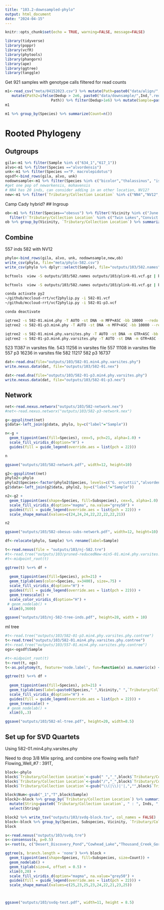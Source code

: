 ```yaml
---
title: "103.2-downsampled-phylo"
output: html_document
date: "2024-04-15"
---
```


```r
knitr::opts_chunk$set(echo = TRUE, warning=FALSE, message=FALSE)
```


```r
library(tidyverse)
library(poppr)
library(vcfR)
library(phytools)
library(phangorn)
library(ape)
library(ggtree)
library(tanggle)
```


Get 921 samples with genotype calls filtered for read counts
```r
m1<-read_csv("meta/04152023.csv") %>% mutate(Path=paste0("data/align/",Ind,".sort.flt.bam")) %>% 
   mutate(Path2=ifelse(Dedup > 2e6, paste0("data/downsample/",Ind,".reduced.bam"),
                     Path)) %>% filter(Dedup>1e6) %>% mutate(Sample=paste0(1:n(),"_",1))
m1
```

```r
m1 %>% group_by(Species) %>% summarize(Count=n())
```

# Rooted Phylogeny

## Outgroups

```r
gila<-m1 %>% filter(Sample %in% c("634_1","617_1"))
alvo<-m1 %>% filter(Species =="alvordensis")
unk<-m1 %>% filter(Species =="P. macrolepidotus")
ogsdf<-bind_rows(gila, alvo, unk)
nodownsample<-m1 %>% filter(Species %in% c("bicolor","thalassinus", "isolatus"))
#get one pop of newarkensis, mohavensis
# NN4 has 20 inds, can consider adding in an other location, NV12?
new<-m1 %>% filter(`Tributary/Collection Location` %in% c("NN4","NV12","Tui Slough", "Camp Cady")) %>% filter(Sample != "237_1")
```

Camp Cady hybrid?
## Ingroup

```r
ob<-m1 %>% filter(Species=="obesus") %>% filter(!Vicinity %in% c("June Lake","Alkali Lake")) %>%
  filter(!`Tributary/Collection Location` %in% c("Twin Lakes","Convict Lake")) %>% filter(Sample != "335_1")
ob %>% group_by(Vicinity, `Tributary/Collection Location`) %>% summarize(Count=n())
```


## Combine

557 inds
582 with NV12
```r
phylo<-bind_rows(gila, alvo, unk, nodownsample,new,ob)
write_csv(phylo, file="meta/phylo-582.csv")
write_csv(phylo %>% dplyr::select(Sample), file="outputs/103/582.names", col_names=FALSE)
```

```sh
bcftools  view -S outputs/103/582.names outputs/103/plink-01.vcf.gz | bcftools +fill-tags | bcftools view -q 0.01:minor | bcftools +prune -m 0.20 -w 10000 > outputs/103/582-01.vcf

bcftools  view -S outputs/103/582.names outputs/103/plink-01.vcf.gz | bcftools +fill-tags | bcftools view -q 0.01:minor | bcftools +prune -m 0.30 -w 10000 > outputs/103/582-01-p3.vcf

conda activate py2
~/github/mccloud-rrt/vcf2phylip.py -i 582-01.vcf
~/github/mccloud-rrt/vcf2phylip.py -i 582-01-p3.vcf

conda deactivate

iqtree2 -s 582-01.min4.phy -T AUTO -st DNA -m MFP+ASC -bb 10000 --redo
iqtree2 -s 582-01-p3.min4.phy -T AUTO -st DNA -m MFP+ASC -bb 10000 --redo

iqtree2 -s 582-01.min4.phy.varsites.phy -T AUTO -st DNA -m GTR+ASC -bb 1000 -nm 2000 -bcor 0.9 --redo
iqtree2 -s 582-01-p3.min4.phy.varsites.phy -T AUTO -st DNA -m GTR+ASC -bb 1000 -nm 2000 -bcor 0.9 --redo

```

523 11387 in varsites file.
543 11256 in varsites file
557 11108 in varsites file 
557 p3 16236 in varsites file
582 11217
582 p3 16737

```r
dat<-read.dna(file="outputs/103/582-01.min4.phy.varsites.phy")
write.nexus.data(dat, file="outputs/103/582-01.nex")

dat<-read.dna(file="outputs/103/582-01-p3.min4.phy.varsites.phy")
write.nexus.data(dat, file="outputs/103/582-01-p3.nex")
```


## Network

```r
net<-read.nexus.networx("outputs/103/582-network.nex")
#net<-read.nexus.networx("outputs/103/582-p3-network.nex")
```

```r
g<-ggsplitnet(net)  
g$data<-left_join(g$data, phylo, by=c("label"="Sample")) 

n<-g + 
  geom_tippoint(aes(fill=Species), cex=5, pch=21, alpha=1.0) +
  scale_fill_viridis_d(option="H") +
  guides(fill = guide_legend(override.aes = list(pch = 22)))

n

ggsave("outputs/103/582-network.pdf", width=12, height=10)
```

```r
g2<-ggsplitnet(net)  
phylo2<-phylo
phylo2$Species<-factor(phylo2$Species, levels=c("G. orcuttii","alvordensis","thalassinus","bicolor","isolatus","newarkensis","mohavensis","obesus"))
g2$data<-left_join(g2$data, phylo2, by=c("label"="Sample")) 

n2<-g2 + 
  geom_tippoint(aes(shape=Species, fill=Subspecies), cex=5, alpha=1.0) +
  scale_fill_viridis_d(option="magma", na.value="grey50") +
  guides(fill = guide_legend(override.aes = list(pch = 22))) +
  scale_shape_manual(values=c(24,24,24,22,22,22,22,21))

n2

ggsave("outputs/103/582-obesus-subs-network.pdf", width=12, height=10)

```

```r
df<-relocate(phylo, Sample) %>% rename(label=Sample)

t<-read.nexus(file = "outputs/103/nj-582.tre")
#t<-read.tree("outputs/103/pruned-reducedNew-min5-01.min4.phy.varsites.phy.contree")
#t<-midpoint_root(t) 

ggtree(t) %<+% df +
  
  geom_tippoint(aes(fill=Species), pch=21) +
  geom_tiplab(aes(color=Species, x=3400), size=.75) +
  scale_fill_viridis_d(option="H") +
  guides(fill = guide_legend(override.aes = list(pch = 22))) +
  geom_treescale() +
  scale_color_viridis_d(option="H") +
 # geom_nodelab() +
  xlim(0,3600)

ggsave("outputs/103/nj-582-tree-inds.pdf", height=28, width = 10)
```

ml tree

```r
#t<-read.tree("outputs/103/582-01-p3.min4.phy.varsites.phy.contree")
t<-read.tree("outputs/103/582-01.min4.phy.varsites.phy.contree")
#t<-read.tree("outputs/103/557-01.min4.phy.varsites.phy.contree")
ogs<-ogsdf$Sample

#t<-midpoint_root(t) 
t<-root(t, ogs)
t<-as.polytomy(t, feature='node.label', fun=function(x) as.numeric(x) < 50)

ggtree(t) %<+% df +
  
  geom_tippoint(aes(fill=Species), pch=21) +
  geom_tiplab(aes(label=paste0(Species," ",Vicinity," ",`Tributary/Collection Location`), x=.2), size=.75) +
  scale_fill_viridis_d(option="H") +
  guides(fill = guide_legend(override.aes = list(pch = 22))) +
  geom_treescale() +
 # geom_nodelab() +
  xlim(0,.3) 

ggsave("outputs/103/582-ml-tree.pdf", height=20, width=8.5)
```


## Set up for SVD Quartets

Using 
582-01.min4.phy.varsites.phy

Need to drop 3/8 Mile spring, and combine one flowing wells fish? Flowing_Well_#7 : 391T,

```r
block<-phylo
block$`Tributary/Collection Location`<-gsub(" ","_",block$`Tributary/Collection Location`)
block$`Tributary/Collection Location`<-gsub("/","_",block$`Tributary/Collection Location`)
block$`Tributary/Collection Location`<-gsub("\\(|\\)|'|,","",block$`Tributary/Collection Location`)

block$Num<-gsub("_1","T",block$Sample)
block2<-block %>% group_by(`Tributary/Collection Location`) %>% summarize(Inds=paste0(Num, collapse="\t")) %>% 
  mutate(String=paste0(`Tributary/Collection Location`, " : ", Inds, ",")) %>%
  select(String) 

block2 %>% write_tsv("outputs/103/svdq-block.tsv", col_names = FALSE)
block<-block %>% group_by(Species, Subspecies, Vicinity, `Tributary/Collection Location`) %>% summarize(Count=n()) %>% relocate(`Tributary/Collection Location`)
block
```


```r
s<-read.nexus("outputs/103/svdq.tre")
s<-consensus(s, p=0.5)
s<-root(s, c("Desert_Discovery_Pond","Cowhead_Lake","Thousand_Creek_Gorge"))

ggtree(s, branch.length = 'none') %<+% block +
  geom_tippoint(aes(shape=Species, fill=Subspecies, size=Count)) + 
  geom_nodelab() + 
  geom_tiplab(size=4, offset = 0.5) +
  xlim(0,20) +
  scale_fill_viridis_d(option="magma", na.value="grey50") +
  guides(fill = guide_legend(override.aes = list(pch = 22))) +
  scale_shape_manual(values=c(25,23,25,23,24,22,21,23,25))



ggsave("outputs/103/svdq-test.pdf", width=11, height = 8.5)

```
